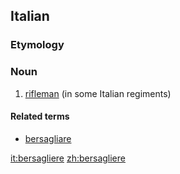 ==Italian==

===Etymology===
{{suffix|bersaglio|iere|lang=it}}

===Noun===
{{it-noun|bersaglier|m|e|i}}

# [[rifleman]] (in some Italian regiments)

====Related terms====
* [[bersagliare]]

[[it:bersagliere]]
[[zh:bersagliere]]